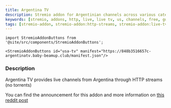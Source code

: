 ```yaml
---
title: Argentina TV
description: Stremio addon for Argentinian channels across various categories including local channels, news, sports, entertainment, premium, lifestyle, kids' shows, documentaries, Latino programming, and much more
keywords: [stremio, addons, http, live, live tv, us, channels, free, guide, setup, configuration, install, link]
tags: [stremio-addon, stremio-addon:http-streams, stremio-addon:live-tv]
---
```

```mdx-code-block
import StremioAddonButtons from '@site/src/components/StremioAddonButtons';

<StremioAddonButtons id="usa-tv" manifest="https://848b3516657c-argentinatv.baby-beamup.club/manifest.json"/> 
```

<h3>Description</h3>

Argentina TV provides live channels from Argentina through HTTP streams (no torrents)

You can find the announcement for this addon and more information on [this reddit post](https://www.reddit.com/r/argentina/comments/1dvr42u/stremio_mira_la_television_argentina_gratis/)
